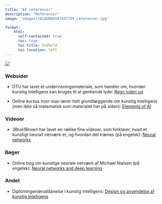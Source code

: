```yaml
---
title: "AI referencer"
description: "Referencer"
image: "images/COLOURBOX47937745_referencer.jpg"

format:
    html: 
      self-contained: true
      toc: true
      toc-title: Indhold
      toc-location: left
---
```




![](images/COLOURBOX47937745_referencer.jpg)

### Websider

+ DTU har lavet et undervisningsmateriale, som handler om, hvordan kunstig intelligens kan bruges til at genkende lyde: [Regn lyden ud](https://regnlydenud.dtu.dk/)

+ Online kursus hvor man lærer helt grundlæggende om kunstig intelligens (men ikke så matematisk som materialet her på siden): [Elements of AI](https://www.elementsofai.dk/)

### Videoer
+ 3Blue1Brown har lavet en række fine videoer, som forklarer, hvad et kunstigt neuralt netværk er, og hvordan det trænes (på engelsk): [Neural networks](https://www.youtube.com/playlist?list=PLZHQObOWTQDNU6R1_67000Dx_ZCJB-3pi)

### Bøger
+ Online bog om kunstige neurale netværk af Michael Nielsen (på engelsk): [Neural networks and deep learning](http://neuralnetworksanddeeplearning.com/index.html)


### Andet
+ Diplomingeniøruddanelse i kunstig intelligens: [Design og anvendelse af kunstig intelligens](https://www.aau.dk/uddannelser/bachelor/design-og-anvendelse-af-kunstig-intelligens) 